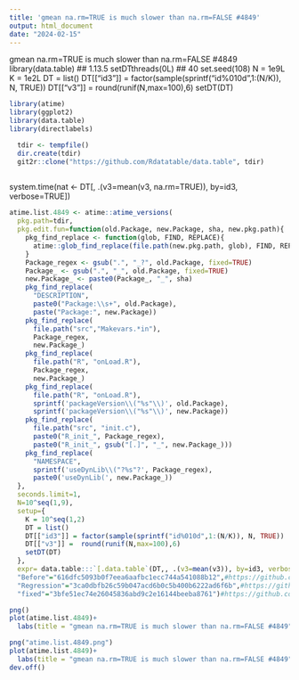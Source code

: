 ```yaml
---
title: 'gmean na.rm=TRUE is much slower than na.rm=FALSE #4849'
output: html_document
date: "2024-02-15"
---
```


gmean na.rm=TRUE is much slower than na.rm=FALSE #4849
library(data.table) ## 1.13.5
setDTthreads(0L) ## 40
set.seed(108)
N = 1e9L
K = 1e2L
DT = list()
DT[["id3"]] = factor(sample(sprintf("id%010d",1:(N/K)), N, TRUE))
DT[["v3"]] =  round(runif(N,max=100),6)
setDT(DT)


```r

library(atime)
library(ggplot2)
library(data.table)
library(directlabels)

```

```r
  tdir <- tempfile()
  dir.create(tdir)
  git2r::clone("https://github.com/Rdatatable/data.table", tdir)
  
```




system.time(nat <- DT[, .(v3=mean(v3, na.rm=TRUE)), by=id3, verbose=TRUE])
```r
atime.list.4849 <- atime::atime_versions(
  pkg.path=tdir,
  pkg.edit.fun=function(old.Package, new.Package, sha, new.pkg.path){
    pkg_find_replace <- function(glob, FIND, REPLACE){
      atime::glob_find_replace(file.path(new.pkg.path, glob), FIND, REPLACE)
    }
    Package_regex <- gsub(".", "_?", old.Package, fixed=TRUE)
    Package_ <- gsub(".", "_", old.Package, fixed=TRUE)
    new.Package_ <- paste0(Package_, "_", sha)
    pkg_find_replace(
      "DESCRIPTION", 
      paste0("Package:\\s+", old.Package),
      paste("Package:", new.Package))
    pkg_find_replace(
      file.path("src","Makevars.*in"),
      Package_regex,
      new.Package_)
    pkg_find_replace(
      file.path("R", "onLoad.R"),
      Package_regex,
      new.Package_)
    pkg_find_replace(
      file.path("R", "onLoad.R"),
      sprintf('packageVersion\\("%s"\\)', old.Package),
      sprintf('packageVersion\\("%s"\\)', new.Package))
    pkg_find_replace(
      file.path("src", "init.c"),
      paste0("R_init_", Package_regex),
      paste0("R_init_", gsub("[.]", "_", new.Package_)))
    pkg_find_replace(
      "NAMESPACE",
      sprintf('useDynLib\\("?%s"?', Package_regex),
      paste0('useDynLib(', new.Package_))
  },
  seconds.limit=1,
  N=10^seq(1,9),
  setup={
    K = 10^seq(1,2)
    DT = list()
    DT[["id3"]] = factor(sample(sprintf("id%010d",1:(N/K)), N, TRUE))
    DT[["v3"]] =  round(runif(N,max=100),6)
    setDT(DT)
  },
  expr= data.table:::`[.data.table`(DT,, .(v3=mean(v3)), by=id3, verbose=TRUE),
  "Before"="616dfc5093b0f7eea6aafbc1ecc744a541088b12",#https://github.com/Rdatatable/data.table/tree/616dfc5093b0f7eea6aafbc1ecc744a541088b12
  "Regression"="3ca0dbfb26c59b047acd6b0c5b400b6222ad6f6b",#https://github.com/Rdatatable/data.table/pull/4851/commits/3ca0dbfb26c59b047acd6b0c5b400b6222ad6f6b
  "fixed"="3bfe51ec74e26045836abd9c2e16144beeba8761")#https://github.com/Rdatatable/data.table/commit/3bfe51ec74e26045836abd9c2e16144beeba8761
```


```r
png()
plot(atime.list.4849)+
  labs(title = "gmean na.rm=TRUE is much slower than na.rm=FALSE #4849")

png("atime.list.4849.png")
plot(atime.list.4849)+
  labs(title = "gmean na.rm=TRUE is much slower than na.rm=FALSE #4849")
dev.off()
```

